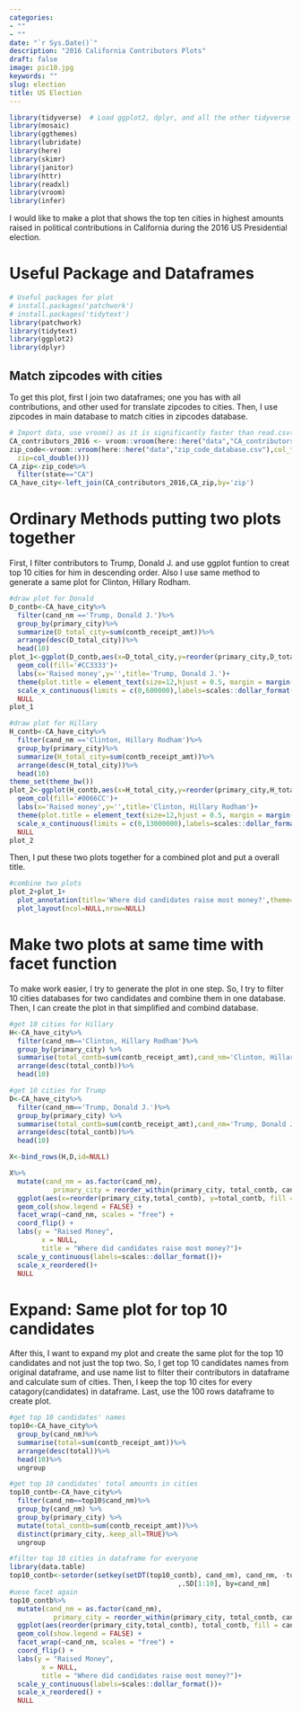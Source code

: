 ```yaml
---
categories:
- ""
- ""
date: "`r Sys.Date()`"
description: "2016 California Contributors Plots"
draft: false
image: pic10.jpg
keywords: ""
slug: election
title: US Election
---
```


```r
library(tidyverse)  # Load ggplot2, dplyr, and all the other tidyverse packages
library(mosaic)
library(ggthemes)
library(lubridate)
library(here)
library(skimr)
library(janitor)
library(httr)
library(readxl)
library(vroom)
library(infer)
```

I would like to make a  plot that shows the top ten cities in highest amounts raised in political contributions in California during the 2016 US Presidential election.

# Useful Package and Dataframes

```r
# Useful packages for plot
# install.packages('patchwork')
# install.packages('tidytext')
library(patchwork)
library(tidytext)
library(ggplot2)
library(dplyr)
```
## Match zipcodes with cities 

To get this plot, first I join two dataframes; one you has with all contributions, and other used for translate zipcodes to cities.
Then, I use zipcodes in main database to match cities in zipcodes database.

```r
# Import data, use vroom() as it is significantly faster than read.csv()
CA_contributors_2016 <- vroom::vroom(here::here("data","CA_contributors_2016.csv"))
zip_code<-vroom::vroom(here::here("data","zip_code_database.csv"),col_types=cols(
  zip=col_double()))
CA_zip<-zip_code%>%
  filter(state=="CA")
CA_have_city<-left_join(CA_contributors_2016,CA_zip,by='zip')
```

# Ordinary Methods putting two plots together

First, I filter contributors to Trump, Donald J. and use ggplot funtion to creat top 10 cities for him in descending order. Also I use same method to generate a same plot for Clinton, Hillary Rodham.

```r
#draw plot for Donald
D_contb<-CA_have_city%>%
  filter(cand_nm =='Trump, Donald J.')%>%
  group_by(primary_city)%>%
  summarize(D_total_city=sum(contb_receipt_amt))%>%
  arrange(desc(D_total_city))%>%
  head(10)
plot_1<-ggplot(D_contb,aes(x=D_total_city,y=reorder(primary_city,D_total_city)))+
  geom_col(fill='#CC3333')+
  labs(x='Raised money',y='',title='Trump, Donald J.')+
  theme(plot.title = element_text(size=12,hjust = 0.5, margin = margin(t = 5, b = 5)))+ 
  scale_x_continuous(limits = c(0,600000),labels=scales::dollar_format())+
  NULL
plot_1

#draw plot for Hillary
H_contb<-CA_have_city%>%
  filter(cand_nm =='Clinton, Hillary Rodham')%>%
  group_by(primary_city)%>%
  summarize(H_total_city=sum(contb_receipt_amt))%>%
  arrange(desc(H_total_city))%>%
  head(10)
theme_set(theme_bw())
plot_2<-ggplot(H_contb,aes(x=H_total_city,y=reorder(primary_city,H_total_city)))+
  geom_col(fill='#0066CC')+
  labs(x='Raised money',y='',title='Clinton, Hillary Rodham')+
  theme(plot.title = element_text(size=12,hjust = 0.5, margin = margin(t = 5, b = 5)),legend.background = element_rect(fill='grey'))+
  scale_x_continuous(limits = c(0,13000000),labels=scales::dollar_format())+
  NULL
plot_2
```
Then, I put these two plots together for a combined plot and put a overall title.

```r
#combine two plots
plot_2+plot_1+
  plot_annotation(title='Where did candidates raise most money?',theme=theme(plot.title = element_text(size = 12)))+
  plot_layout(ncol=NULL,nrow=NULL)
```

# Make two plots at same time with facet function

To make work easier, I try to generate the plot in one step.
So, I try to filter 10 cities databases for two candidates and combine them in one database. Then, I can create the plot in that simplified and combind database.

```r
#get 10 cities for Hillary
H<-CA_have_city%>%
  filter(cand_nm=='Clinton, Hillary Rodham')%>%
  group_by(primary_city) %>%
  summarise(total_contb=sum(contb_receipt_amt),cand_nm='Clinton, Hillary Rodham')%>%
  arrange(desc(total_contb))%>%
  head(10)

#get 10 cities for Trump
D<-CA_have_city%>%
  filter(cand_nm=='Trump, Donald J.')%>%
  group_by(primary_city) %>%
  summarise(total_contb=sum(contb_receipt_amt),cand_nm='Trump, Donald J.')%>%
  arrange(desc(total_contb))%>%
  head(10)

X<-bind_rows(H,D,id=NULL)

X%>%
  mutate(cand_nm = as.factor(cand_nm),
           primary_city = reorder_within(primary_city, total_contb, cand_nm)) %>%
  ggplot(aes(x=reorder(primary_city,total_contb), y=total_contb, fill = cand_nm)) +
  geom_col(show.legend = FALSE) +
  facet_wrap(~cand_nm, scales = "free") +
  coord_flip() +
  labs(y = "Raised Money",
        x = NULL,
        title = "Where did candidates raise most money?")+
  scale_y_continuous(labels=scales::dollar_format())+
  scale_x_reordered()+
  NULL
```

# Expand: Same plot for top 10 candidates

After this, I want to expand my plot and create the same plot for the top 10 candidates and not just the top two. So, I get top 10 candidates names from original dataframe, and use name list to filter their contributors in dataframe and calculate sum of cities. Then, I keep the top 10 cites for every catagory(candidates) in dataframe. Last, use the 100 rows dataframe to create plot.

```r
#get top 10 candidates' names
top10<-CA_have_city%>%
  group_by(cand_nm)%>%
  summarise(total=sum(contb_receipt_amt))%>%
  arrange(desc(total))%>%
  head(10)%>%
  ungroup

#get top 10 candidates' total amounts in cities
top10_contb<-CA_have_city%>%
  filter(cand_nm==top10$cand_nm)%>%
  group_by(cand_nm) %>%
  group_by(primary_city) %>%
  mutate(total_contb=sum(contb_receipt_amt))%>%
  distinct(primary_city,.keep_all=TRUE)%>%
  ungroup

#filter top 10 cities in dataframe for everyone
library(data.table)
top10_contb<-setorder(setkey(setDT(top10_contb), cand_nm), cand_nm, -total_contb)[
                                          ,.SD[1:10], by=cand_nm]
#uese facet again
top10_contb%>%
  mutate(cand_nm = as.factor(cand_nm),
           primary_city = reorder_within(primary_city, total_contb, cand_nm)) %>%
  ggplot(aes(reorder(primary_city,total_contb), total_contb, fill = cand_nm)) +
  geom_col(show.legend = FALSE) +
  facet_wrap(~cand_nm, scales = "free") +
  coord_flip() +
  labs(y = "Raised Money",
        x = NULL,
        title = "Where did candidates raise most money?")+
  scale_y_continuous(labels=scales::dollar_format())+
  scale_x_reordered() +
  NULL
```
